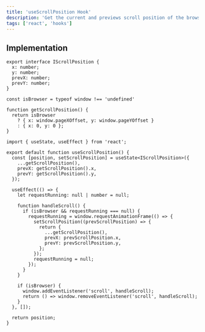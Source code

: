 ```yaml
---
title: 'useScrollPosition Hook'
description: 'Get the current and previews scroll position of the browser window'
tags: ['react', 'hooks']
---
```


## Implementation

```tsx:Interface
export interface IScrollPosition {
  x: number;
  y: number;
  prevX: number;
  prevY: number;
}
```

```tsx:Utility-func
const isBrowser = typeof window !== 'undefined'

function getScrollPosition() {
  return isBrowser
    ? { x: window.pageXOffset, y: window.pageYOffset }
    : { x: 0, y: 0 };
}
```

```tsx:Hook
import { useState, useEffect } from 'react';

export default function useScrollPosition() {
  const [position, setScrollPosition] = useState<IScrollPosition>({
    ...getScrollPosition(),
    prevX: getScrollPosition().x,
    prevY: getScrollPosition().y,
  });

  useEffect(() => {
    let requestRunning: null | number = null;

    function handleScroll() {
      if (isBrowser && requestRunning === null) {
        requestRunning = window.requestAnimationFrame(() => {
          setScrollPosition((prevScrollPosition) => {
            return {
              ...getScrollPosition(),
              prevX: prevScrollPosition.x,
              prevY: prevScrollPosition.y,
            };
          });
          requestRunning = null;
        });
      }
    }

    if (isBrowser) {
      window.addEventListener('scroll', handleScroll);
      return () => window.removeEventListener('scroll', handleScroll);
    }
  }, []);

  return position;
}
```